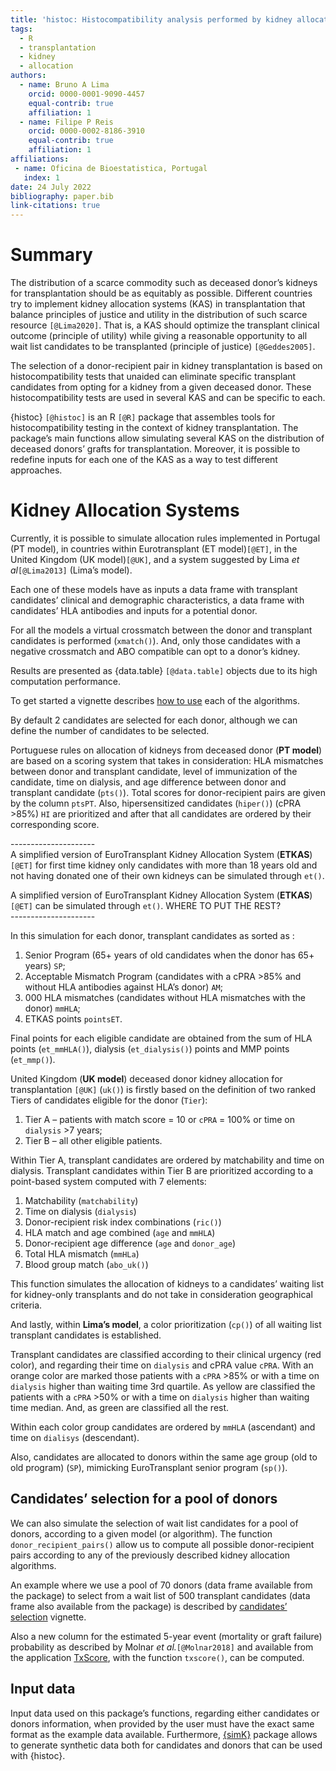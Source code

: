 ```yaml
---
title: 'histoc: Histocompatibility analysis performed by kidney allocation systems'
tags:
  - R
  - transplantation
  - kidney
  - allocation
authors:
  - name: Bruno A Lima
    orcid: 0000-0001-9090-4457
    equal-contrib: true
    affiliation: 1
  - name: Filipe P Reis
    orcid: 0000-0002-8186-3910
    equal-contrib: true
    affiliation: 1
affiliations:
 - name: Oficina de Bioestatistica, Portugal
   index: 1
date: 24 July 2022
bibliography: paper.bib
link-citations: true
---
```


# Summary

The distribution of a scarce commodity such as deceased donor’s kidneys for transplantation should be as equitably as possible. Different countries try to implement kidney allocation systems (KAS) in transplantation that balance principles of justice and utility in the distribution of such scarce resource `[@Lima2020]`. That is, a KAS should optimize the transplant clinical outcome (principle of utility) while giving a reasonable opportunity to all wait list candidates to be transplanted (principle of justice) `[@Geddes2005]`.

The selection of a donor-recipient pair in kidney transplantation is based on histocompatibility tests that unaided can eliminate specific transplant candidates from opting for a kidney from a given deceased donor. These histocompatibility tests are used in several KAS and can be specific to each.

{histoc} `[@histoc]` is an R `[@R]` package that assembles tools for histocompatibility testing in the context of kidney transplantation. The package's main functions allow simulating several KAS on the distribution of deceased donors’ grafts for transplantation. Moreover, it is possible to redefine inputs for each one of the KAS as a way to test different approaches.

# Kidney Allocation Systems

Currently, it is possible to simulate allocation rules implemented in Portugal (PT model), in countries within Eurotransplant (ET model)`[@ET]`, in the United Kingdom (UK model)`[@UK]`, and a system suggested by Lima *et al*`[@Lima2013]` (Lima’s model).

Each one of these models have as inputs a data frame with transplant candidates’ clinical and demographic characteristics, a data frame with candidates’ HLA antibodies and inputs for a potential donor.

For all the models a virtual crossmatch between the donor and transplant candidates is performed (`xmatch()`). And, only those candidates with a negative crossmatch and ABO compatible can opt to a donor’s kidney.

Results are presented as {data.table} `[@data.table]` objects due to its high computation performance.

To get started a vignette describes [how to use](https://txopen.github.io/histoc/articles/how_to.html) each of the algorithms.

By default 2 candidates are selected for each donor, although we can define the number of candidates to be selected.

Portuguese rules on allocation of kidneys from deceased donor (**PT model**) are based on a scoring system
that takes in consideration: HLA mismatches between donor and transplant candidate, level of immunization of the candidate, time on dialysis, and age difference between donor and transplant candidate (`pts()`). Total scores for donor-recipient pairs are given by the column `ptsPT`. Also, hipersensitized candidates (`hiper()`) (cPRA >85%) `HI` are prioritized and after that
all candidates are ordered by their corresponding score.

\-\-\-\-\-\-\-\-\-\-\-\-\-\-\-\-\-\-\-\-\-  
A simplified version of EuroTransplant Kidney Allocation System (**ETKAS**) `[@ET]` for first time kidney only candidates with more than 18 years old and not having donated one of their own kidneys can be simulated through `et()`.

A simplified version of EuroTransplant Kidney Allocation System (**ETKAS**) `[@ET]` can be simulated through `et()`. WHERE TO PUT THE REST?  
\-\-\-\-\-\-\-\-\-\-\-\-\-\-\-\-\-\-\-\-\-  

In this simulation for each donor, transplant candidates as sorted as :

1. Senior Program (65+ years of old candidates when the donor has 65+ years) `SP`;
1. Acceptable Mismatch Program (candidates with a cPRA >85% and without HLA antibodies against HLA's donor) `AM`;
1. 000 HLA mismatches (candidates without HLA mismatches with the donor) `mmHLA`;
1. ETKAS points `pointsET`.

Final points for each eligible candidate are obtained from the sum of HLA points (`et_mmHLA()`), dialysis (`et_dialysis()`) points and MMP points (`et_mmp()`).

United Kingdom (**UK model**) deceased donor kidney allocation for transplantation `[@UK]` (`uk()`) is firstly based on the definition of two ranked Tiers of candidates eligible for the donor (`Tier`):

1. Tier A – patients with match score = 10 or `cPRA` = 100% or time on `dialysis` >7 years;
1. Tier B – all other eligible patients.

Within Tier A, transplant candidates are ordered by matchability and time on dialysis. Transplant candidates within Tier B are prioritized according to a point-based system computed with 7 elements:

1. Matchability (`matchability`)
1. Time on dialysis (`dialysis`)
1. Donor-recipient risk index combinations (`ric()`)
1. HLA match and age combined (`age` and `mmHLA`)
1. Donor-recipient age difference (`age` and `donor_age`)
1. Total HLA mismatch (`mmHLa`)
1. Blood group match (`abo_uk()`)

This function simulates the allocation of kidneys to a candidates' waiting list for kidney-only transplants and do not take in consideration geographical criteria.

And lastly, within **Lima's model**, a color prioritization (`cp()`) of all waiting list transplant candidates is established.

Transplant candidates are classified according to their clinical urgency (red color), and regarding their time on `dialysis` and cPRA value `cPRA`. With an orange color are marked those patients with a `cPRA` >85% or with a time on `dialysis` higher than waiting time 3rd quartile. As yellow are classified the patients with a `cPRA` >50% or with a time on `dialysis` higher than waiting time median. And, as green are classified all the rest.

Within each color group candidates are ordered by `mmHLA` (ascendant) and time on `dialisys` (descendant).

Also, candidates are allocated to donors within the same age group (old to old program) (`SP`), mimicking EuroTransplant senior program (`sp()`).

## Candidates’ selection for a pool of donors

We can also simulate the selection of wait list candidates for a pool of donors, according to a given model (or algorithm). 
The function `donor_recipient_pairs()` allow us to compute all possible donor-recipient pairs according to any of the previously described kidney allocation algorithms. 

An example where we use a pool of 70 donors (data frame available from the package) to select from a wait list of 500 transplant candidates (data frame also available from the package) is described by [candidates' selection](https://txopen.github.io/histoc/articles/cand_select.html) vignette.


Also a new column for the estimated 5-year event (mortality or graft failure) probability as described by Molnar *et al.*`[@Molnar2018]` and available from the application [TxScore](https://balima.shinyapps.io/scoreTx/), with the function `txscore()`, can be computed.

## Input data

Input data used on this package's functions, regarding either candidates or donors information, when provided by the user must have the exact same format as the example data available. Furthermore, [{simK}](https://github.com/txopen/simK) package allows to generate synthetic data both for candidates and donors that can be used with {histoc}.  
